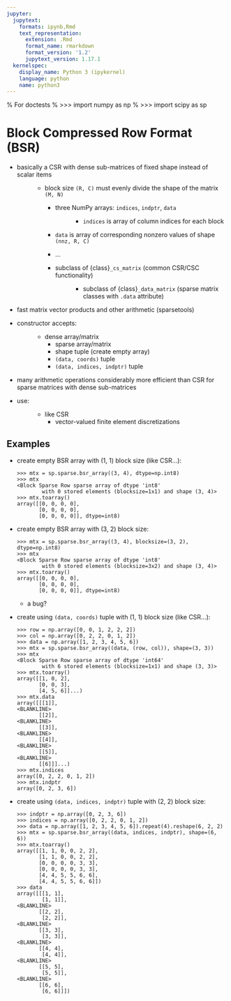 ```yaml
---
jupyter:
  jupytext:
    formats: ipynb,Rmd
    text_representation:
      extension: .Rmd
      format_name: rmarkdown
      format_version: '1.2'
      jupytext_version: 1.17.1
  kernelspec:
    display_name: Python 3 (ipykernel)
    language: python
    name: python3
---
```


% For doctests
% >>> import numpy as np
% >>> import scipy as sp

# Block Compressed Row Format (BSR)

- basically a CSR with dense sub-matrices of fixed shape instead of scalar items
  : - block size `(R, C)` must evenly divide the shape of the matrix `(M, N)`
    - three NumPy arrays: `indices`, `indptr`, `data`
      : - `indices` is array of column indices for each block

        - `data` is array of corresponding nonzero values of shape `(nnz, R, C)`

        - ...
    - subclass of {class}`_cs_matrix` (common CSR/CSC functionality)
      : - subclass of {class}`_data_matrix` (sparse matrix classes with
          `.data` attribute)
- fast matrix vector products and other arithmetic (sparsetools)
- constructor accepts:
  : - dense array/matrix
    - sparse array/matrix
    - shape tuple (create empty array)
    - `(data, coords)` tuple
    - `(data, indices, indptr)` tuple
- many arithmetic operations considerably more efficient than CSR for
  sparse matrices with dense sub-matrices
- use:
  : - like CSR
    - vector-valued finite element discretizations

## Examples

- create empty BSR array with (1, 1) block size (like CSR...):

  ```
  >>> mtx = sp.sparse.bsr_array((3, 4), dtype=np.int8)
  >>> mtx
  <Block Sparse Row sparse array of dtype 'int8'
          with 0 stored elements (blocksize=1x1) and shape (3, 4)>
  >>> mtx.toarray()
  array([[0, 0, 0, 0],
         [0, 0, 0, 0],
         [0, 0, 0, 0]], dtype=int8)
  ```

- create empty BSR array with (3, 2) block size:

  ```
  >>> mtx = sp.sparse.bsr_array((3, 4), blocksize=(3, 2), dtype=np.int8)
  >>> mtx
  <Block Sparse Row sparse array of dtype 'int8'
          with 0 stored elements (blocksize=3x2) and shape (3, 4)>
  >>> mtx.toarray()
  array([[0, 0, 0, 0],
         [0, 0, 0, 0],
         [0, 0, 0, 0]], dtype=int8)
  ```

  - a bug?

- create using `(data, coords)` tuple with (1, 1) block size (like CSR...):

  ```
  >>> row = np.array([0, 0, 1, 2, 2, 2])
  >>> col = np.array([0, 2, 2, 0, 1, 2])
  >>> data = np.array([1, 2, 3, 4, 5, 6])
  >>> mtx = sp.sparse.bsr_array((data, (row, col)), shape=(3, 3))
  >>> mtx
  <Block Sparse Row sparse array of dtype 'int64'
          with 6 stored elements (blocksize=1x1) and shape (3, 3)>
  >>> mtx.toarray()
  array([[1, 0, 2],
         [0, 0, 3],
         [4, 5, 6]]...)
  >>> mtx.data
  array([[[1]],
  <BLANKLINE>
         [[2]],
  <BLANKLINE>
         [[3]],
  <BLANKLINE>
         [[4]],
  <BLANKLINE>
         [[5]],
  <BLANKLINE>
         [[6]]]...)
  >>> mtx.indices
  array([0, 2, 2, 0, 1, 2])
  >>> mtx.indptr
  array([0, 2, 3, 6])
  ```

- create using `(data, indices, indptr)` tuple with (2, 2) block size:

  ```
  >>> indptr = np.array([0, 2, 3, 6])
  >>> indices = np.array([0, 2, 2, 0, 1, 2])
  >>> data = np.array([1, 2, 3, 4, 5, 6]).repeat(4).reshape(6, 2, 2)
  >>> mtx = sp.sparse.bsr_array((data, indices, indptr), shape=(6, 6))
  >>> mtx.toarray()
  array([[1, 1, 0, 0, 2, 2],
         [1, 1, 0, 0, 2, 2],
         [0, 0, 0, 0, 3, 3],
         [0, 0, 0, 0, 3, 3],
         [4, 4, 5, 5, 6, 6],
         [4, 4, 5, 5, 6, 6]])
  >>> data
  array([[[1, 1],
          [1, 1]],
  <BLANKLINE>
         [[2, 2],
          [2, 2]],
  <BLANKLINE>
         [[3, 3],
          [3, 3]],
  <BLANKLINE>
         [[4, 4],
          [4, 4]],
  <BLANKLINE>
         [[5, 5],
          [5, 5]],
  <BLANKLINE>
         [[6, 6],
          [6, 6]]])
  ```